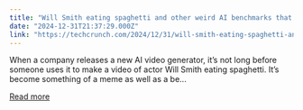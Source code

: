 ```yaml
---
title: "Will Smith eating spaghetti and other weird AI benchmarks that took off in 2024"
date: "2024-12-31T21:37:29.000Z"
link: "https://techcrunch.com/2024/12/31/will-smith-eating-spaghetti-and-other-weird-ai-benchmarks-that-took-off-in-2024/"
---
```


When a company releases a new AI video generator, it&#8217;s not long before someone uses it to make a video of actor Will Smith eating spaghetti. It&#8217;s become something of a meme as well as a be...

[Read more](https://techcrunch.com/2024/12/31/will-smith-eating-spaghetti-and-other-weird-ai-benchmarks-that-took-off-in-2024/)
